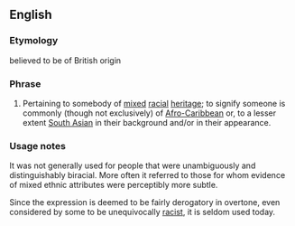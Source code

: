 ==English==

===Etymology===
believed to be of British origin

===Phrase===
{{head|en|phrase|head=[[touch]] of the [[tar]] [[brush]]}}

# {{context|idiomatic|lang=en}} Pertaining to somebody of [[mixed]] [[racial]] [[heritage]]; to signify someone is commonly (though not exclusively) of [[Afro-Caribbean]] or, to a lesser extent [[South Asian]] in their background and/or in their appearance.

===Usage notes===
It was not generally used for people that were unambiguously and distinguishably biracial. More often it referred to those for whom evidence of mixed ethnic attributes were perceptibly more subtle.

Since the expression is deemed to be fairly derogatory in overtone, even considered by some to be unequivocally [[racist]], it is seldom used today.